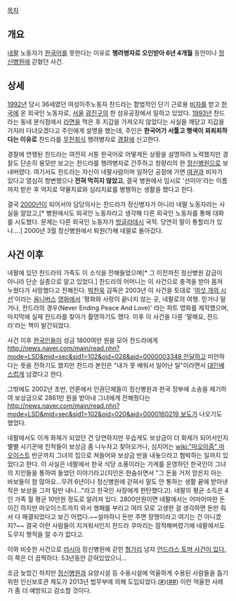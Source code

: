 [[목차]]
== 개요 ==
[[네팔]] 노동자가 [[한국어]]를 못한다는 이유로 '''행려병자로 오인받아 6년 4개월''' 동안이나 [[정신병원]]에 갇혔던 사건.

== 상세 ==
[[1992년]] 당시 36세였던 여성이주노동자 찬드라는 합법적인 단기 근로용 [[비자]]를 받고 [[한국]]에 온 외국인 노동자로, [[서울]] [[광진구]]의 한 섬유공장에서 일하고 있었다. [[1993년]] 찬드라는 동네 분식점에서 [[라면]]을 먹은 후 지갑을 가져오지 않았다는 사실을 깨닫고 지갑을 가지러 다녀오겠다고 주인에게 설명을 했는데, 주인은 '''한국어가 서툴고 행색이 꾀죄죄하다는 이유로''' 찬드라를 [[무전취식]] 행려병자로 [[경찰]]에 신고한다.

경찰에 연행된 찬드라는 여전히 서툰 한국어로 어떻게든 상황을 설명하려 노력했지만 경찰도 단순히 용모만 보고는 찬드라를 행려병자로 간주하고 청량리의 한 [[정신병원]]으로 보내버렸다. 여기서도 찬드라는 자신이 네팔사람이며 일하던 공장에 가면 [[여권]]과 비자가 있다고 열심히 항변했으나 '''전혀 먹히지 않았고''', 결국 병원에서 임시로 '선미아'라는 이름까지 받은 후 억지로 약물치료와 심리치료를 병행하는 생활을 했다고 한다.

결국 [[2000년]]이 되어서야 담당의사는 찬드라가 정신병자가 아니라 네팔 노동자라는 사실을 알았고,[* 병원에서도 외국인 노동자라고 생각해 다른 외국인 노동자를 통해 대화를 시도했다. 문제는 다른 외국인 노동자가 [[방글라데시]] 국적. 당연히 말이 통할리가 있나….] 2000년 3월 정신병원에서 퇴원(?)해 네팔로 돌아갔다.

== 사건 이후 ==
네팔에 있던 찬드라의 가족도 이 소식을 전해들었으며[* 그 이전까진 정신병원 감금이 아니라 단순 실종으로 알고 있었다.] 찬드라의 어머니는 이 사건으로 충격을 받아 몸져 누웠다가 사망했다고 전해진다. [[박찬욱]] 감독은 2003년 이 사건을 토대로 '[[시선 시리즈|여섯 개의 시선]]'이라는 [[옴니버스]] [[영화]]에서 '평화와 사랑이 끝나지 않는 곳, 네팔로의 여행. 믿거나 말거나, 찬드라의 경우(Never Ending Peace And Love)' 라는 파트 영화를 제작했으며, 마지막에 실제 찬드라를 찾아가 촬영하기도 했다. 이후 이 사건을 다룬 '말해요, 찬드라'라는 책이 발간되었다.

사건 이후 [[한국인]]들이 성금 1800여만 원을 모아 찬드라에게 [[http://news.naver.com/main/read.nhn?mode=LSD&mid=sec&sid1=102&oid=028&aid=0000003348 전달]]하고 미안하다는 뜻을 전하기도 했지만 찬드라 본인은 "내가 못 배워서 일어난 일"이라면서 [[대인배]]스럽게 넘겼다고 한다.

그밖에도 2002년 초반, 언론에서 인권단체들이 정신병원과 한국 정부에 소송을 제기하여 보상금으로 2861만 원을 받아내 그녀에게 전해줬다는 [[http://news.naver.com/main/read.nhn?mode=LSD&mid=sec&sid1=102&oid=020&aid=0000160219 보도]]가 나오기도 했었다.

네팔에서도 이게 화제가 되었던 건 당연하지만 우습게도 보상금이 더 화제가 되어서인지 별별 사기꾼에 친척들이 보상금 좀 나누자고 찾아오거나, 심지어는 [[wiki:"마오이즘" 마오이스트]] 반군까지 그녀의 집으로 쳐들어와 보상금 반을 내놓으라고 협박하는 일까지 있었다고 한다. 이 사실은 네팔에서 한국 식당 소풍이라는 가게를 운영하던 한국인이 그녀의 지인들을 통하여 들었던 이야기라고(지인은 한숨쉬면서 "그 돈을 거저 얻은지 아는 바보들이 참 많아요...무려 6년이나 정신병원에 갇혀서 말도 안 통하는 생활 끝에 받아낸 작은 보상을 그저 탐만 내니..."라고 한국인 사장에게 한탄했다고). 네팔의 평균 소득은 4인 가족 월 평균 10만원 정도로 알려져 있다. 2800만원이면 네팔에서는 어마어마한 돈이긴 하지만 마오이스트까지 와서 행패를 부리고 여러 모로 고생한 걸 생각하면 돈만 줘서 다 해결되었다고 보긴 어렵다.~~설마하니 돈만 주면 장땡이라고 여기는 건 아니겠지?~~ 결국 이런 사람들이 지겨워서인지 찬드라 쿠마리는 잠적해버렸기에 네팔에서도 도무지 행적을 알 수가 없다고.

이와 비슷한 사건으로 [[러시아]] 정신병원에 갇힌 [[헝가리]] 남자 [http://ko.wikipedia.org/wiki/%ED%86%A0%EB%A8%B8_%EC%96%B8%EB%93%9C%EB%9D%BC%EC%8B%9C 언드라스 토머 사건이 있다.] 이 쪽은 더 끔찍하다. 53년동안 갇혀있었으니...

조금 늦었긴 하지만 [[정신병원]]과 요양시설 등 수용시설에 억울하게 수용된 사람들을 돕기 위한 인신보호관 제도가 2013년 법무부에 의해 도입되었다.([http://www.mt.co.kr/view/mtview.php?type=1&no=2013111410472789806&outlink=1 #])([http://www.lawtimes.co.kr/LawNews/News/NewsContents.aspx?serial=80014 ##]) 이런 억울한 사례가 좀 더 예방되고 감소할 것이다.
